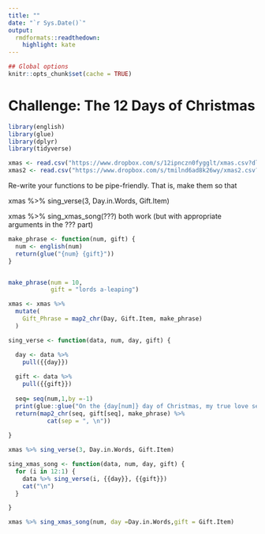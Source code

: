 ```yaml
---
title: ""
date: "`r Sys.Date()`"
output:
  rmdformats::readthedown:
    highlight: kate
---
```


```r
## Global options
knitr::opts_chunk$set(cache = TRUE)
```

# **Challenge: The 12 Days of Christmas**

```r
library(english)
library(glue)
library(dplyr)
library(tidyverse)
```

```r
xmas <- read.csv("https://www.dropbox.com/s/12ipnczn0fygglt/xmas.csv?dl=1")
xmas2 <- read.csv("https://www.dropbox.com/s/tmilnd6ad8k26wy/xmas2.csv?dl=1")
```

Re-write your functions to be pipe-friendly. That is, make them so that

xmas %>%
  sing_verse(3, Day.in.Words, Gift.Item)

xmas %>%
  sing_xmas_song(???)
both work (but with appropriate arguments in the ??? part)

```r
make_phrase <- function(num, gift) {
  num <- english(num)
  return(glue("{num} {gift}"))
}


make_phrase(num = 10, 
            gift = "lords a-leaping")
```

```r
xmas <- xmas %>%
  mutate(
    Gift_Phrase = map2_chr(Day, Gift.Item, make_phrase)
  )
```

```r
sing_verse <- function(data, num, day, gift) {

  day <- data %>% 
    pull({{day}})
  
  gift <- data %>% 
    pull({{gift}})
  
  seq= seq(num,1,by =-1)
  print(glue::glue("On the {day[num]} day of Christmas, my true love sent to me,"))
  return(map2_chr(seq, gift[seq], make_phrase) %>%
           cat(sep = ", \n"))
  
}

xmas %>% sing_verse(3, Day.in.Words, Gift.Item)
```

```r
sing_xmas_song <- function(data, num, day, gift) {
  for (i in 12:1) {
    data %>% sing_verse(i, {{day}}, {{gift}})
    cat("\n")
  }

}

xmas %>% sing_xmas_song(num, day =Day.in.Words,gift = Gift.Item)
```

